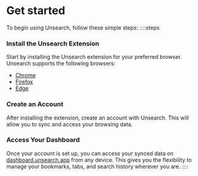 # Get started

To begin using Unsearch, follow these simple steps:
::::steps

### Install the Unsearch Extension

Start by installing the Unsearch extension for your preferred browser. Unsearch supports the following browsers:

- [Chrome](https://chromewebstore.google.com/detail/unsearch/hcalfepkjgcohdhnjhdpbnifeopodkkh)
- [Firefox](https://addons.mozilla.org/es/firefox/addon/unsearch/)
- [Edge]()

### Create an Account

After installing the extension, create an account with Unsearch. This will allow you to sync and access your browsing data.

### Access Your Dashboard

Once your account is set up, you can access your synced data on [dashboard.unsearch.app](https://dashboard.unsearch.app) from any device. This gives you the flexibility to manage your bookmarks, tabs, and search history wherever you are.
::::
